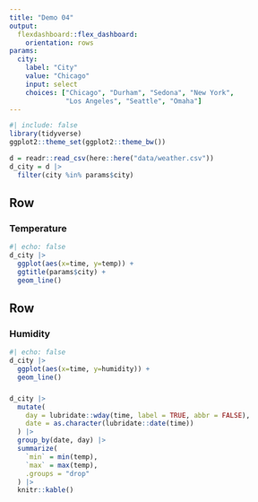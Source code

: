 ```yaml
---
title: "Demo 04"
output: 
  flexdashboard::flex_dashboard:
    orientation: rows
params:
  city:
    label: "City"
    value: "Chicago"
    input: select
    choices: ["Chicago", "Durham", "Sedona", "New York", 
              "Los Angeles", "Seattle", "Omaha"]
---
```


```r
#| include: false
library(tidyverse)
ggplot2::theme_set(ggplot2::theme_bw())

d = readr::read_csv(here::here("data/weather.csv"))
d_city = d |>
  filter(city %in% params$city)
```

Row {data-height=650}
-------------------------------------

### Temperature

```r
#| echo: false
d_city |>
  ggplot(aes(x=time, y=temp)) +
  ggtitle(params$city) + 
  geom_line()
```

Row {data-height=350}
-------------------------------------
   
### Humidity

```r
#| echo: false
d_city |>
  ggplot(aes(x=time, y=humidity)) +
  geom_line()
```   

###

```r
d_city |>
  mutate(
    day = lubridate::wday(time, label = TRUE, abbr = FALSE),
    date = as.character(lubridate::date(time))
  ) |>
  group_by(date, day) |>
  summarize(
    `min` = min(temp),
    `max` = max(temp),
    .groups = "drop"
  ) |>
  knitr::kable()
```
